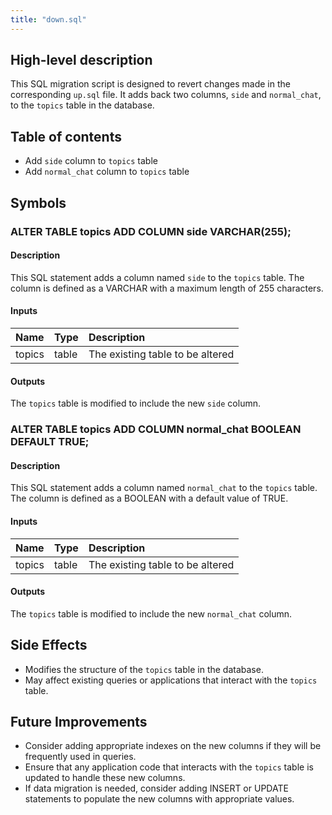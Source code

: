 ```yaml
---
title: "down.sql"
---
```


## High-level description
This SQL migration script is designed to revert changes made in the corresponding `up.sql` file. It adds back two columns, `side` and `normal_chat`, to the `topics` table in the database.

## Table of contents
- Add `side` column to `topics` table
- Add `normal_chat` column to `topics` table

## Symbols

### ALTER TABLE topics ADD COLUMN side VARCHAR(255);
#### Description
This SQL statement adds a column named `side` to the `topics` table. The column is defined as a VARCHAR with a maximum length of 255 characters.

#### Inputs
| Name | Type | Description |
|:-----|:-----|:------------|
| topics | table | The existing table to be altered |

#### Outputs
The `topics` table is modified to include the new `side` column.

### ALTER TABLE topics ADD COLUMN normal_chat BOOLEAN DEFAULT TRUE;
#### Description
This SQL statement adds a column named `normal_chat` to the `topics` table. The column is defined as a BOOLEAN with a default value of TRUE.

#### Inputs
| Name | Type | Description |
|:-----|:-----|:------------|
| topics | table | The existing table to be altered |

#### Outputs
The `topics` table is modified to include the new `normal_chat` column.

## Side Effects
- Modifies the structure of the `topics` table in the database.
- May affect existing queries or applications that interact with the `topics` table.

## Future Improvements
- Consider adding appropriate indexes on the new columns if they will be frequently used in queries.
- Ensure that any application code that interacts with the `topics` table is updated to handle these new columns.
- If data migration is needed, consider adding INSERT or UPDATE statements to populate the new columns with appropriate values.